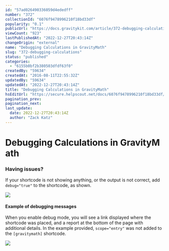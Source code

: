 ```yaml
---
id: "57ad026490336059d4ededff"
number: "372"
collectionId: "6076f9478996210f18bd33df"
popularity: "0.1"
publicUrl: "https://docs.gravitykit.com/article/372-debugging-calculations"
viewCount: "923"
lastPublishedAt: "2022-12-27T20:43:14Z"
changeOrigin: "external"
name: "Debugging Calculations in GravityM​ath"
slug: "372-debugging-calculations"
status: "published"
categories: 
  - "6155b0bf2b380503dfdf63f0"
createdBy: "59634"
createdAt: "2016-08-11T22:55:32Z"
updatedBy: "59634"
updatedAt: "2022-12-27T20:43:14Z"
title: "Debugging Calculations in GravityM​ath"
hsEditUrl: "https://secure.helpscout.net/docs/6076f9478996210f18bd33df/article/57ad026490336059d4ededff"
pagination_prev: 
pagination_next: 
last_update:
  date: 2022-12-27T20:43:14Z
  author: "Zack Katz"
---
```


# Debugging Calculations in GravityM​ath



### Having issues?

If your shortcode is not showing anything, or the output is not correct, add `debug="true"` to the shortcode, as shown.

![](https://www.gravitykit.com/wp-content/uploads/2018/01/having-issues-.png?1470956082)

#### Example of debugging messages

When you enable debug mode, you will see a link displayed where the shortcode was placed, and a report at the bottom of the page with additional details. In the example provided, `scope="entry"` was not added to the `[gravitymath]` shortcode.

![](https://www.gravitykit.com/wp-content/uploads/2018/01/example-of-debugging-messages.png?1470956084)

